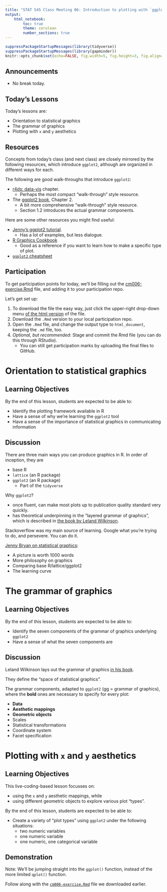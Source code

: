 ```yaml
---
title: "STAT 545 Class Meeting 06: Introduction to plotting with `ggplot2`"
output:
    html_notebook:
        toc: true
        theme: cerulean
        number_sections: true
---
```


```r
suppressPackageStartupMessages(library(tidyverse))
suppressPackageStartupMessages(library(gapminder))
knitr::opts_chunk$set(echo=FALSE, fig.width=5, fig.height=3, fig.align='center')
```

## Announcements

- No break today.

## Today's Lessons

Today's lessons are:

- Orientation to statistical graphics
- The grammar of graphics
- Plotting with `x` and `y` aesthetics

## Resources

Concepts from today's class (and next class) are closely mirrored by the following resources, which introduce `ggplot2`, although are organized in different ways for each.

The following are good walk-throughs that introduce `ggplot2`:

- [r4ds: data-vis](http://r4ds.had.co.nz/data-visualisation.html) chapter.
    - Perhaps the most compact "walk-through" style resource.
- The [ggplot2 book](http://webcat2.library.ubc.ca/vwebv/holdingsInfo?bibId=8489511), Chapter 2.
    - A bit more comprehensive "walk-through" style resource.
    - Section 1.2 introduces the actual grammar components. 

Here are some other resources you might find useful:

- [Jenny's ggplot2 tutorial](https://github.com/jennybc/ggplot2-tutorial).
    - Has a lot of examples, but less dialogue.
- [R Graphics Cookbook](http://www.cookbook-r.com/Graphs/)
    - Good as a reference if you want to learn how to make a specific type of plot.
- [`ggplot2` cheatsheet](https://github.com/rstudio/cheatsheets/blob/master/data-visualization-2.1.pdf)

## Participation

To get participation points for today, we'll be filling out the [cm006-exercise.Rmd](https://github.com/STAT545-UBC/Classroom/blob/master/notes/cm006-exercise.Rmd) file, and adding it to your participation repo. 

Let's get set up:

1. To download the file the easy way, just click the upper-right drop-down menu [of the html version](http://stat545.com/Classroom/notes/cm006-exercise.nb.html) of the file.
2. Download the `.Rmd` version to your local participation repo.
3. Open the `.Rmd` file, and change the output type to `html_document`, keeping the `.md` file, too.
4. _Optional, but recommended_: Stage and commit the Rmd file (you can do this through RStudio).
    - You can still get participation marks by uploading the final files to GitHub.

# Orientation to statistical graphics

## Learning Objectives

By the end of this lesson, students are expected to be able to:

- Identify the plotting framework available in R
- Have a sense of why we're learning the `ggplot2` tool
- Have a sense of the importance of statistical graphics in communicating information

## Discussion

There are three main ways you can produce graphics in R. In order of inception, they are

- base R
- `lattice` (an R package)
- `ggplot2` (an R package)
    - Part of the `tidyverse`

Why `ggplot2`?

- once fluent, can make most plots up to publication quality standard very quickly.
- has theoretical underpinning in the "layered grammar of graphics", which is described in [the book by Leland Wilkinson](http://resolve.library.ubc.ca/cgi-bin/catsearch?bid=5507286 ).

Stackoverflow was my main source of learning. Google what you're trying to do, and persevere. You can do it.

[Jenny Bryan on statistical graphics](https://speakerdeck.com/jennybc/ggplot2-tutorial?slide=7):

- A picture is worth 1000 words
- More philosophy on graphics
- Comparing base R/lattice/ggplot2
- The learning curve

# The grammar of graphics

## Learning Objectives

By the end of this lesson, students are expected to be able to:

- Identify the seven components of the grammar of graphics underlying `ggplot2`
- Have a sense of what the seven components are

## Discussion

Leland Wilkinson lays out the grammar of graphics [in his book](http://www.springer.com/gp/book/9780387245447).

They define the "space of statistical graphics".

The grammar components, adapted to `ggplot2` (gg = grammar of graphics), where the __bold__ ones are necessary to specify for every plot:

- __Data__
- __Aesthetic mappings__
- __Geometric objects__
- Scales
- Statistical transformations
- Coordinate system
- Facet specification


# Plotting with `x` and `y` aesthetics

## Learning Objectives

This live-coding-based lesson focusses on: 

- using the `x` and `y` aesthetic mappings, while
- using different geometric objects to explore various plot "types".

By the end of this lesson, students are expected to be able to:

- Create a variety of "plot types" using `ggplot2` under the following situations:
    - two numeric variables
    - one numeric variable
    - one numeric, one categorical variable

## Demonstration

Note: We'll be jumping straight into the `ggplot()` function, instead of the more limited `qplot()` function.

Follow along with the [`cm006-exercise.Rmd`](https://github.com/STAT545-UBC/Classroom/blob/master/notes/cm006-exercise.Rmd) file we downloaded earlier.


